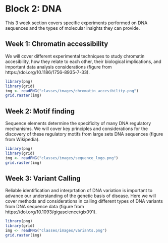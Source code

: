 # Block 2: DNA {#block-dna}

This 3 week section covers specific experiments performed on DNA sequences and the types of molecular insights they can provide. 

## Week 1: Chromatin accessibility

We will cover different experimental techniques to study chromatin accesibility, how they relate to each other, their biological implications, and important data analysis considerations (figure from https://doi.org/10.1186/1756-8935-7-33).  


```r
library(png)
library(grid)
img <- readPNG("classes/images/chromatin_accesibility.png")
grid.raster(img)
```

## Week 2: Motif finding

Sequence elements determine the specificity of many DNA regulatory mechanisms. We will cover key principles and considerations for the discovery of these regulatory motifs from large sets DNA sequences (figure from Wikipedia).

```r
library(png)
library(grid)
img <- readPNG("classes/images/sequence_logo.png")
grid.raster(img)
```


## Week 3: Variant Calling

Reliable identification and interprtation of DNA variation is important to advance our understanding of the genetic basis of disease. Here we will cover methods and considerations in calling different types of DNA variants from DNA sequence data (figure from https://doi.org/10.1093/gigascience/gix091). 


```r
library(png)
library(grid)
img <- readPNG("classes/images/variants.png")
grid.raster(img)
```

